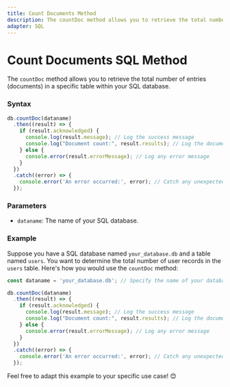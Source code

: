 ```yaml
---
title: Count Documents Method
description: The countDoc method allows you to retrieve the total number of entries (documents) in a specific table within your SQL database.
adapter: SQL
---
```


# Count Documents SQL Method

The `countDoc` method allows you to retrieve the total number of entries (documents) in a specific table within your SQL database.

### Syntax

```javascript
db.countDoc(dataname)
  .then((result) => {
    if (result.acknowledged) {
      console.log(result.message); // Log the success message
      console.log("Document count:", result.results); // Log the document count
    } else {
      console.error(result.errorMessage); // Log any error message
    }
  })
  .catch((error) => {
    console.error('An error occurred:', error); // Catch any unexpected errors
  });
```

### Parameters

- `dataname`: The name of your SQL database.

### Example

Suppose you have a SQL database named `your_database.db` and a table named `users`. You want to determine the total number of user records in the `users` table. Here's how you would use the `countDoc` method:

```javascript
const dataname = 'your_database.db'; // Specify the name of your database

db.countDoc(dataname)
  .then((result) => {
    if (result.acknowledged) {
      console.log(result.message); // Log the success message
      console.log("Document count:", result.results); // Log the document count
    } else {
      console.error(result.errorMessage); // Log any error message
    }
  })
  .catch((error) => {
    console.error('An error occurred:', error); // Catch any unexpected errors
  });
```

Feel free to adapt this example to your specific use case! 😊